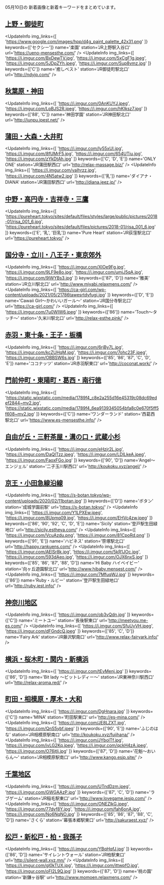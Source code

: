 

05月10日の
新着画像と新着キーワードをまとめています。

<DmmAffiliateIns />

## [上野・御徒町](/busty/0070)
<UpdateInfo
    img_links={[
    'https://www.google.com/images/hpp/d4g_paint_palette_42x31.png'
    ]}
    keywords={['セクシー']}
    name='楽園'
    station='JR上野駅入谷口'
    url='https://ueno-mensesthe.com/'
/>
<UpdateInfo
    img_links={[
    'https://i.imgur.com/BxDewTV.jpg',
    'https://i.imgur.com/5xCgF1g.jpeg',
    'https://i.imgur.com/5JDpZYh.jpeg',
    'https://i.imgur.com/Sup8vmz.jpg'
    ]}
    keywords={['C']}
    name='癒しベスト'
    station='JR御徒町駅北口'
    url='http://ndyjp.com/'
/>
<DmmAffiliateIns />

## [秋葉原・神田](/busty/0080)
<UpdateInfo
    img_links={[
    'https://i.imgur.com/0AnKUYJ.jpeg',
    'https://i.imgur.com/LpBJS2R.jpeg',
    'https://i.imgur.com/hKIksz7.jpg'
    ]}
    keywords={['88', 'C']}
    name='神田学園'
    station='JR神田駅北口'
    url='http://junpu.jpest.net/'
/>
<DmmAffiliateIns />

## [蒲田・大森・大井町](/busty/0121)
<UpdateInfo
    img_links={[
    'https://i.imgur.com/Iy55xUl.jpg',
    'https://i.imgur.com/8fUMrF5.jpg',
    'https://i.imgur.com/654UTiu.jpg',
    'https://i.imgur.com/zYkDtAh.jpg'
    ]}
    keywords={['C', 'D', 'E']}
    name='ONLY ONE'
    station='JR蒲田駅西口'
    url='http://relax-massage.biz/'
/>
<UpdateInfo
    img_links={[
    'https://i.imgur.com/yalhrzz.jpg',
    'https://i.imgur.com/4N5atw2.jpg'
    ]}
    keywords={['乳']}
    name='ダイアナ・DIANA'
    station='JR蒲田駅西口'
    url='http://diana.jeez.jp/'
/>
<DmmAffiliateIns />

## [中野・高円寺・吉祥寺・三鷹](/busty/0180)
<UpdateInfo
    img_links={[
    'https://pureheart.tokyo/sites/default/files/styles/large/public/pictures/2018-01/risa_001_6.jpg',
    'https://pureheart.tokyo/sites/default/files/pictures/2018-01/risa_001_6.jpg'
    ]}
    keywords={['E', '乳', '巨乳']}
    name='Pure Heart'
    station='JR荻窪駅北口'
    url='https://pureheart.tokyo/'
/>
<DmmAffiliateIns />

## [国分寺・立川・八王子・東京郊外](/busty/0200)
<UpdateInfo
    img_links={[
    'https://i.imgur.com/XIOe9Fg.jpg',
    'https://i.imgur.com/9LF9e8o.jpg',
    'https://i.imgur.com/umjJ5qA.jpg',
    'https://i.imgur.com/9IWYBs3.jpg'
    ]}
    keywords={['87', 'D']}
    name='雅美'
    station='JR立川駅北口'
    url='http://www.miyabi.relaxmens.com/'
/>
<UpdateInfo
    img_links={[
    'https://ca-girl.com/wp-content/uploads/2021/05/21786tawesrtdyfugi.jpg'
    ]}
    keywords={['D', 'E']}
    name='Cawaii Girl～かわいいガール～'
    station='JR国分寺駅北口'
    url='https://ca-girl.com/'
/>
<UpdateInfo
    img_links={[
    'https://i.imgur.com/7u0WIW6.jpeg'
    ]}
    keywords={['86']}
    name='Touch～タッチ～'
    station='久米川駅北口'
    url='http://relax-esthe.pink/'
/>
<DmmAffiliateIns />

## [赤羽・東十条・王子・板橋](/busty/0210)
<UpdateInfo
    img_links={[
    'https://i.imgur.com/6rjBy7L.jpg',
    'https://i.imgur.com/kcZUHqM.jpg',
    'https://i.imgur.com/7ohc23F.jpeg',
    'https://i.imgur.com/OBBSW6s.jpg'
    ]}
    keywords={['85', '86', '87', 'C', 'D', 'E']}
    name='ココナッツ'
    station='JR赤羽駅東口'
    url='http://coconat.work/'
/>
<DmmAffiliateIns />

## [門前仲町・東陽町・葛西・南行徳](/busty/0240)
<UpdateInfo
    img_links={[
    'https://static.wixstatic.com/media/1789f4_c8e2a255d16e45319c08dc69edef2844~mv2.jpg',
    'https://static.wixstatic.com/media/1789f4_6ea9139345054bfa8c0e670f5ff5f608~mv2.jpg'
    ]}
    keywords={['C']}
    name='ワンダーランド'
    station='西葛西駅北口'
    url='https://www.es-mensesthe.info/'
/>
<DmmAffiliateIns />

## [自由が丘・三軒茶屋・溝の口・武蔵小杉](/busty/0250)
<UpdateInfo
    img_links={[
    'https://i.imgur.com/eHzjr2L.jpg',
    'https://i.imgur.com/DaQITzz.jpeg',
    'https://i.imgur.com/LDlLkeA.jpeg',
    'https://i.imgur.com/FaoxFGo.jpg'
    ]}
    keywords={['90', 'D']}
    name='Angel～エンジェル'
    station='二子玉川駅西口'
    url='http://koukoku.xyz/angel/'
/>
<DmmAffiliateIns />

## [京王・小田急線沿線](/busty/0260)
<UpdateInfo
    img_links={[
    'https://s-botan.tokyo/wp-content/uploads/2020/02/11botan.jpg'
    ]}
    keywords={['D']}
    name='ボタン'
    station='成城学園前駅'
    url='https://s-botan.tokyo/'
/>
<UpdateInfo
    img_links={[
    'https://i.imgur.com/Y1LPXEw.jpeg',
    'https://i.imgur.com/8Upmq09.jpg',
    'https://i.imgur.com/EHVc4zw.jpeg'
    ]}
    keywords={['86', '90', '92', 'C', 'D', 'E']}
    name='Sicily'
    station='登戸駅生田緑地口'
    url='http://sicily.estheya.com/'
/>
<UpdateInfo
    img_links={[
    'https://i.imgur.com/VcuAzdu.png',
    'https://i.imgur.com/81CpoRd.png'
    ]}
    keywords={['91', 'E']}
    name='ハピネス'
    station='笹塚駅北口'
    url='http://happy.rankuens.com/'
/>
<UpdateInfo
    img_links={[
    'https://i.imgur.com/AElSr8k.jpg',
    'https://i.imgur.com/5kR1JOc.jpg',
    'https://i.imgur.com/593dAeo.jpg',
    'https://i.imgur.com/OJX6nxS.jpg'
    ]}
    keywords={['85', '86', '87', '88', 'D']}
    name='Hi Baby ハイベイビー'
    station='向ヶ丘遊園駅北口'
    url='http://www.hibaby.mensest.com/'
/>
<UpdateInfo
    img_links={[
    'https://i.imgur.com/7MfuqWJ.jpg'
    ]}
    keywords={['86']}
    name='Ruby・ルビー'
    station='登戸駅生田緑地口'
    url='http://ruby.iest.info/'
/>
<DmmAffiliateIns />

## [神奈川地区](/busty/0300)
<UpdateInfo
    img_links={[
    'https://i.imgur.com/ob3vQdn.jpg'
    ]}
    keywords={['C']}
    name='ミートユー'
    station='長後駅東口'
    url='http://meetyou.me-es.com/'
/>
<UpdateInfo
    img_links={[
    'https://i.imgur.com/SfuUvVH.jpeg',
    'https://i.imgur.com/dFGndcQ.jpeg'
    ]}
    keywords={['85', 'C', 'D']}
    name='Fairy Ark'
    station='JR藤沢駅南口'
    url='http://www.relax-fairyark.info/'
/>
<DmmAffiliateIns />

## [横浜・桜木町・関内・新横浜](/busty/0310)
<UpdateInfo
    img_links={[
    'https://i.imgur.com/tEvMenj.jpg'
    ]}
    keywords={['86', 'D']}
    name='Bit lady ～ビットレディー～'
    station='JR東神奈川駅西口'
    url='http://relax-aroma.red/'
/>
<DmmAffiliateIns />

## [町田・相模原・厚木・大和](/busty/0330)
<UpdateInfo
    img_links={[
    'https://i.imgur.com/DgHnara.jpg'
    ]}
    keywords={['C']}
    name='MINA'
    station='町田駅東口'
    url='http://es-mina.com/'
/>
<UpdateInfo
    img_links={[
    'https://i.imgur.com/JE8LZXT.jpg',
    'https://i.imgur.com/QnS5ybf.jpeg'
    ]}
    keywords={['90', 'E']}
    name='ふじのはな'
    station='JR相模原駅南口'
    url='http://koukoku.xyz/fujihana/'
/>
<UpdateInfo
    img_links={[
    'https://i.imgur.com/JYbolTf.jpg',
    'https://i.imgur.com/ivLG2Kq.jpeg',
    'https://i.imgur.com/qckH4zA.jpeg',
    'https://i.imgur.com/O76jtlj.jpg'
    ]}
    keywords={['87', 'D']}
    name='花魁～おいらん～'
    station='JR相模原駅南口'
    url='http://www.kango.esjp.site/'
/>
<DmmAffiliateIns />

## [千葉地区](/busty/0500)
<UpdateInfo
    img_links={[
    'https://i.imgur.com/UTndDzm.jpeg',
    'https://i.imgur.com/GWGAAzP.jpg'
    ]}
    keywords={['87', 'C', 'D']}
    name='ラブゲーム'
    station='JR稲毛駅東口'
    url='http://www.lovegame.iesjp.com/'
/>
<UpdateInfo
    img_links={[
    'https://i.imgur.com/ONEZlkG.jpeg',
    'https://i.imgur.com/77dvf8Y.jpg',
    'https://i.imgur.com/fah6onA.jpg',
    'https://i.imgur.com/No6NqNO.jpg'
    ]}
    keywords={['85', '86', '87', '88', 'C', 'D']}
    name='さくら'
    station='幕張本郷駅東口'
    url='http://sakuraest.xyz/'
/>
<DmmAffiliateIns />

## [松戸・新松戸・柏・我孫子](/busty/0520)
<UpdateInfo
    img_links={[
    'https://i.imgur.com/YBqHqfJ.jpg'
    ]}
    keywords={['86', 'D']}
    name='サイレントウォール'
    station='JR柏駅東口'
    url='http://silent-wall.xyz.mn/'
/>
<UpdateInfo
    img_links={[
    'https://i.imgur.com/gl0kTUX.jpg',
    'https://i.imgur.com/ittwpfO.jpg',
    'https://i.imgur.com/oFI2L9Q.jpg'
    ]}
    keywords={['87', 'D']}
    name='桃の園'
    station='新鎌ヶ谷駅'
    url='http://www.momoen.relaxmens.com/'
/>
<DmmAffiliateIns />

<DmmAffiliateScript />
